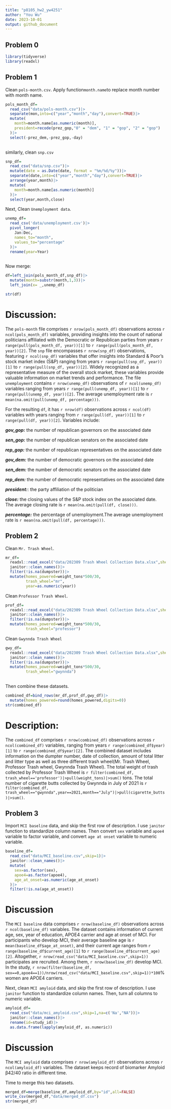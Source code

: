 ```yaml
---
title: "p8105_hw2_yw4251"
author: "You Wu"
date: 2023-10-01
output: github_document
---
```

## Problem 0
```r
library(tidyverse)
library(readxl)
```


## Problem 1
Clean `pols-month.csv`. Apply function`month.name`to replace month number with month name.
```r
pols_month_df=
  read_csv("data/pols-month.csv")|>
  separate(mon,into=c("year","month","day"),convert=TRUE)|>
  mutate(
    month=month.name[as.numeric(month)],
    president=recode(prez_gop,"0" = "dem", "1" = "gop", "2" = "gop")
  )|>
  select(-prez_dem,-prez_gop,-day)
  
```
similarly, clean `snp.csv`
```r
snp_df=
  read_csv("data/snp.csv")|>
  mutate(date = as.Date(date, format = "%m/%d/%y"))|>
  separate(date,into=c("year","month","day"),convert=TRUE)|>
  arrange(year,month)|>
  mutate(
    month=month.name[as.numeric(month)]
  )|>
  select(year,month,close)
```
Next, Clean `Unemployment data`.

```r
unemp_df=
  read_csv('data/unemployment.csv')|>
  pivot_longer(
    Jan:Dec,
    names_to="month",
    values_to="percentage"
  )|>
  rename(year=Year)
  
```
Now merge:

```r
df=left_join(pols_month_df,snp_df)|>
  mutate(month=substr(month,1,3))|>
  left_join(x= _,unemp_df)

str(df)
```

# Discussion:

The `pols-month` file comprises `r nrow(pols_month_df)` observations across `r ncol(pols_month_df)` variables, providing insights into the count of national politicians affiliated with the Democratic or Republican parties from  years `r range(pull(pols_month_df, year))[1]` to `r range(pull(pols_month_df, year))[2]`. The `snp` file encompasses `r nrow(snp_df)` observations, featuring `r ncol(snp_df)` variables that offer insights into Standard & Poor's stock market index (S&P) ranging from years `r range(pull(snp_df, year))[1]` to `r range(pull(snp_df, year))[2]`. Widely recognized as a representative measure of the overall stock market, these variables provide valuable information on market trends and performance. The file `unemployment` contains `r nrow(unemp_df)` observations of `r ncol(unemp_df)` variables ranging from years `r range(pull(unemp_df, year))[1]` to `r range(pull(unemp_df, year))[2]`. The average unemployment rate is `r mean(na.omit(pull(unemp_df, percentage)))`.

For the resulting `df`, it has `r nrow(df)` observations across `r ncol(df)` variables with years ranging from `r range(pull(df, year))[1]` to `r range(pull(df, year))[2]`. Variables include:

**_gov_gop:_** the number of republican governors on the associated date

**_sen_gop:_** the number of republican senators on the associated date

**_rep_gop:_** the number of republican representatives on the associated date

**_gov_dem:_** the number of democratic governors on the associated date

**_sen_dem:_** the number of democratic senators on the associated date

**_rep_dem:_** the number of democratic representatives on the associated date

**_president:_**: the party affiliation of the politician

**_close:_** the closing values of the S&P stock index on the associated date. The average closing rate is `r mean(na.omit(pull(df, close)))`.

**_percentage:_** the percentage of unemployment.The average unemployment rate is `r mean(na.omit(pull(df, percentage)))`.

## Problem 2
Clean `Mr. Trash Wheel`.
```r
mr_df=
  readxl::read_excel("data/202309 Trash Wheel Collection Data.xlsx",sheet=1,range="A2:N587")|>
  janitor::clean_names()|>
  filter(!is.na(dumpster))|>
  mutate(homes_powered=weight_tons*500/30,
         trash_wheel="mr",
         year=as.numeric(year))
```

Clean `Professor Trash Wheel`.
```r
prof_df=
  readxl::read_excel("data/202309 Trash Wheel Collection Data.xlsx",sheet=2,range="A2:M109")|>
  janitor::clean_names()|>
  filter(!is.na(dumpster))|>
  mutate(homes_powered=weight_tons*500/30,
         trash_wheel="professor")
```

Clean `Gwynnda Trash Wheel`
```r
gwy_df=
  readxl::read_excel("data/202309 Trash Wheel Collection Data.xlsx",sheet=4,range="A2:L159")|>
  janitor::clean_names()|>
  filter(!is.na(dumpster))|>
  mutate(homes_powered=weight_tons*500/30,
         trash_wheel="gwynnda")
  
```


Then combine these datasets.

```r
combined_df=bind_rows(mr_df,prof_df,gwy_df)|>
  mutate(homes_powered=round(homes_powered,digits=0))
str(combined_df)
```

# Description:

The `combined_df` comprises `r nrow(combined_df)` observations across `r ncol(combined_df)` variables, ranging from years `r range(combined_df$year)[1]` to `r range(combined_df$year)[2]`. The combined dataset includes information on the dumpter number, date of collection, amount of total litter and litter type as well as three different trash wheel(Mr. Trash Wheel, Professor Trash wheel, Gwynnda Trash Wheel). The total weight of trash collected by Professor Trash Wheel is `r filter(combined_df, trash_wheel=='professor')|>pull(weight_tons)|>sum()` tons. The total number of cigarette butts collected by Gwynnda in July of 2021 is `r filter(combined_df, trash_wheel=="gwynnda",year==2021,month=="July")|>pull(cigarette_butts)|>sum()`.

## Problem 3

Import `MCI baseline` data, and skip the first row of description. I use `janitor` function to standardize column names. Then convert `sex` variable and `apoe4` variable to factor variable, and convert `age at onset` variable to numeric variable.
```r
baseline_df=
  read_csv("data/MCI_baseline.csv",skip=1)|>
  janitor::clean_names()|>
  mutate(
    sex=as.factor(sex),
    apoe4=as.factor(apoe4),
    age_at_onset=as.numeric(age_at_onset)
  )|>
  filter(!is.na(age_at_onset))
```

# Discussion

The `MCI baseline` data comprises `r nrow(baseline_df)` observations across `r ncol(baseline_df)` variables. The dataset contains information of current age, sex, year of education, APOE4 carrier and age at onset of MCI. For participants who develop MCI, their average baseline age is `r mean(baseline_df$age_at_onset)`, and their current age ranges from `r range(baseline_df$current_age)[1]` to `r range(baseline_df$current_age)[2]`. Altogether, `r nrow(read_csv("data/MCI_baseline.csv",skip=1))` participates are recruited. Among them, `r nrow(baseline_df)` develop MCI. In the study, `r nrow(filter(baseline_df, sex==0,apoe4==1))/nrow(read_csv("data/MCI_baseline.csv",skip=1))*100`%  women are APOE4 carriers.

Next, clean `MCI amyloid` data, and skip the first row of description. I use `janitor` function to standardize column names. Then, turn all columns to numeric variable.
```r
amyloid_df=
  read_csv("data/mci_amyloid.csv",skip=1,na=c('Na',"NA"))|>
  janitor::clean_names()|>
  rename(id=study_id)|>
  as.data.frame(lapply(amyloid_df, as.numeric))
```

# Discussion

The `MCI amyloid` data comprises `r nrow(amyloid_df)` observations across `r ncol(amyloid_df)` variables. The dataset keeps record of biomarker Amyloid β42/40 ratio in different time.

Time to merge this two datasets.

```r
merged_df=merge(baseline_df,amyloid_df,by="id",all=FALSE)
write_csv(merged_df,"data/merged_df.csv")
str(merged_df)
```






